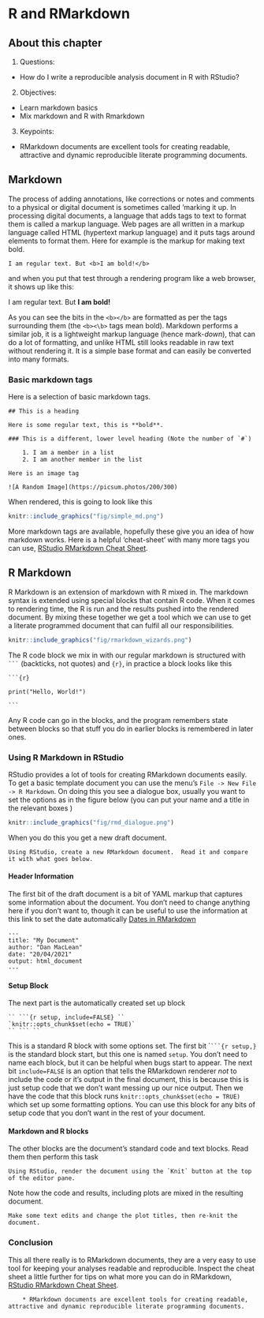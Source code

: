 # R and RMarkdown

## About this chapter

1. Questions:
  - How do I write a reproducible analysis document in R with RStudio?
2. Objectives:
  - Learn markdown basics
  - Mix markdown and R with Rmarkdown
3. Keypoints:
  - RMarkdown documents are excellent tools for creating readable, attractive and dynamic reproducible literate programming documents.

## Markdown

The process of adding annotations, like corrections or notes and comments to a physical or digital document is sometimes called 'marking it up. In processing digital documents, a language that adds tags to text to format them is called a markup language. Web pages are all written in a markup language called HTML (hypertext markup language) and it puts tags around elements to format them. Here for example is the markup for making text bold.

    I am regular text. But <b>I am bold!</b>

and when you put that test through a rendering program like a web browser, it shows up like this:

I am regular text. But <b>I am bold!</b> 

As you can see the bits in the `<b></b>` are formatted as per the tags surrounding them (the `<b><\b>` tags mean bold). Markdown performs a similar job, it is a lightweight markup language (hence mark-_down_), that can do a lot of formatting, and unlike HTML still looks readable in raw text without rendering it. It is a simple base format and can easily be converted into many formats.

### Basic markdown tags

Here is a selection of basic markdown tags. 
    
    ## This is a heading
    
    Here is some regular text, this is **bold**.
    
    ### This is a different, lower level heading (Note the number of `#`)
    
        1. I am a member in a list
        2. I am another member in the list
    
    Here is an image tag
    
    ![A Random Image](https://picsum.photos/200/300)
    
When rendered, this is going to look like this

```r
knitr::include_graphics("fig/simple_md.png")
```

More markdown tags are available, hopefully these give you an idea of how markdown works. Here is a helpful 'cheat-sheet' with many more tags you can use, [RStudio RMarkdown Cheat Sheet](https://www.rstudio.com/wp-content/uploads/2015/02/rmarkdown-cheatsheet.pdf).

## R Markdown

R Markdown is an extension of markdown with R mixed in. The markdown syntax is extended using special blocks that contain R code. When it comes to rendering time, the R is run and the results pushed into the rendered document. By mixing these together we get a tool which we can use to get a literate programmed document that can fulfil all our responsibilities. 

```r
knitr::include_graphics("fig/rmarkdown_wizards.png")
```

The R code block we mix in with our regular markdown is structured with `` ``` `` (backticks, not quotes) and `{r}`, in practice a block looks like this

   `` ```{r} ``
   
  `print("Hello, World!")`
  
  `` ``` ``

Any R code can go in the blocks, and the program remembers state between blocks so that stuff you do in earlier blocks is remembered in later ones.

### Using R Markdown in RStudio

RStudio provides a lot of tools for creating RMarkdown documents easily. To get a basic template document you can use the menu's `File -> New File -> R Markdown`. On doing this you see a dialogue box, usually you want to set the options as in the figure below (you can put your name and a title in the relevant boxes )

```r
knitr::include_graphics("fig/rmd_dialogue.png")
```

When you do this you get a new draft document.

```block2

Using RStudio, create a new RMarkdown document.  Read it and compare it with what goes below.

```

#### Header Information

The first bit of the draft document is a bit of YAML markup that captures some information about the document. You don't need to change anything here if you don't want to, though it can be useful to use the information at this link to set the date automatically [Dates in RMarkdown](https://bookdown.org/yihui/rmarkdown-cookbook/update-date.html)

    ---
    title: "My Document"
    author: "Dan MacLean"
    date: "20/04/2021"
    output: html_document
    ---

#### Setup Block

The next part is the automatically created set up block

    `` ```{r setup, include=FALSE} ``
    `knitr::opts_chunk$set(echo = TRUE)`
    `` ``` ``

This is a standard R block with some options set. The first bit `` ```{r setup,} ` is the standard block start, but this one is named `setup`. You don't need to name each block, but it can be helpful when bugs start to appear. The next bit `include=FALSE` is an option that tells the RMarkdown renderer _not_ to include the code or it's output in the final document, this is because this is just setup code that we don't want messing up our nice output. Then we have the code that this block runs `knitr::opts_chunk$set(echo = TRUE)` which set up some formatting options. You can use this block for any bits of setup code that you don't want in the rest of your document.   

#### Markdown and R blocks

The other blocks are the document's standard code and text blocks. Read them then perform this task

```block2

Using RStudio, render the document using the `Knit` button at the top of the editor pane.

```

Note how the code and results, including plots are mixed in the resulting document.

```block2

Make some text edits and change the plot titles, then re-knit the document.

```

### Conclusion

This all there really is to RMarkdown documents, they are a very easy to use tool for keeping your analyses readable and reproducible. Inspect the cheat sheet a little further for tips on what more you can do in RMarkdown, [RStudio RMarkdown Cheat Sheet](https://www.rstudio.com/wp-content/uploads/2015/02/rmarkdown-cheatsheet.pdf).

```block2

    * RMarkdown documents are excellent tools for creating readable, attractive and dynamic reproducible literate programming documents.

```
